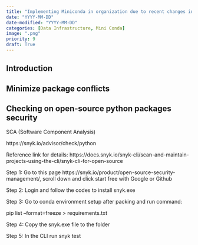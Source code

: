 ```yaml
---
title: "Implementing Miniconda in organization due to recent changes in Anaconda licensing"
date: "YYYY-MM-DD"
date-modified: "YYYY-MM-DD"
categories: [Data Infrastructure, Mini Conda]
image: ".png"
priority: 9
draft: True
---
```


## Introduction

## Minimize package conflicts

##


## Checking on open-source python packages security

SCA (Software Component Analysis)


https://snyk.io/advisor/check/python

Reference link for details: https://docs.snyk.io/snyk-cli/scan-and-maintain-projects-using-the-cli/snyk-cli-for-open-source

Step 1: Go to this page https://snyk.io/product/open-source-security-management/, scroll down and click start free with Google or Github

Step 2: Login and follow the codes to install snyk.exe

Step 3: Go to conda environment setup after packing and run command:

pip list --format=freeze > requirements.txt

Step 4: Copy the snyk.exe file to the folder

Step 5: In the CLI run snyk test


